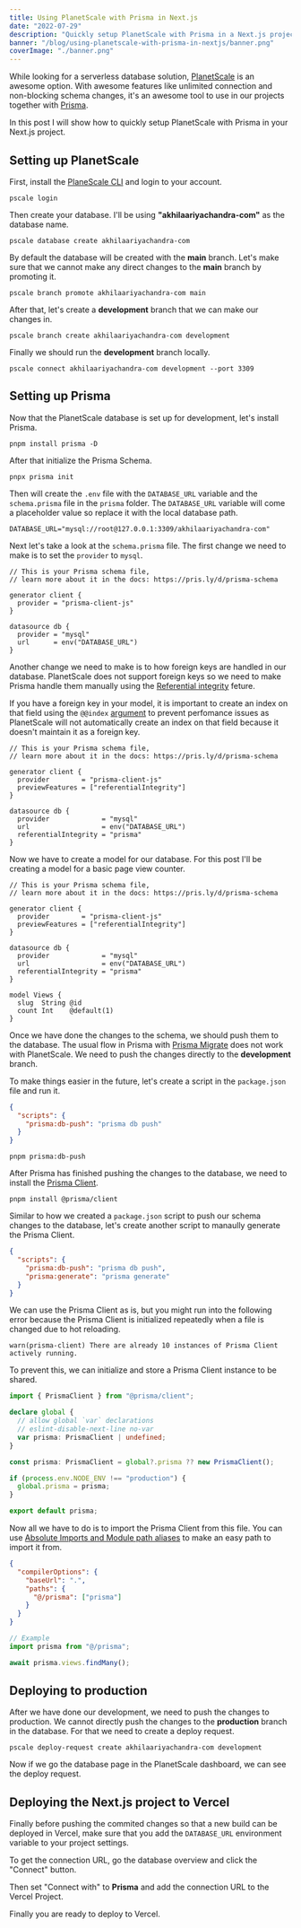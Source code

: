 ```yaml
---
title: Using PlanetScale with Prisma in Next.js
date: "2022-07-29"
description: "Quickly setup PlanetScale with Prisma in a Next.js project"
banner: "/blog/using-planetscale-with-prisma-in-nextjs/banner.png"
coverImage: "./banner.png"
---
```


While looking for a serverless database solution, [PlanetScale](https://planetscale.com/) is an awesome option. With awesome features like unlimited connection and non-blocking schema changes, it's an awesome tool to use in our projects together with [Prisma](https://www.prisma.io/).

In this post I will show how to quickly setup PlanetScale with Prisma in your Next.js project.

## Setting up PlanetScale

First, install the [PlaneScale CLI](https://planetscale.com/features/cli) and login to your account.

```shell
pscale login
```

Then create your database. I'll be using **"akhilaariyachandra-com"** as the database name.

```shell
pscale database create akhilaariyachandra-com
```

By default the database will be created with the **main** branch. Let's make sure that we cannot make any direct changes to the **main** branch by promoting it.

```shell
pscale branch promote akhilaariyachandra-com main
```

After that, let's create a **development** branch that we can make our changes in.

```shell
pscale branch create akhilaariyachandra-com development
```

Finally we should run the **development** branch locally.

```shell
pscale connect akhilaariyachandra-com development --port 3309
```

## Setting up Prisma

Now that the PlanetScale database is set up for development, let's install Prisma.

```shell
pnpm install prisma -D
```

After that initialize the Prisma Schema.

```shell
pnpx prisma init
```

Then will create the `.env` file with the `DATABASE_URL` variable and the `schema.prisma` file in the `prisma` folder. The `DATABASE_URL` variable will come a placeholder value so replace it with the local database path.

```:.env
DATABASE_URL="mysql://root@127.0.0.1:3309/akhilaariyachandra-com"
```

<SpecialBlock
  type="info"
  markdown="Make sure you replace `akhilaariyachandra-com` with the name of your database."
/>

Next let's take a look at the `schema.prisma` file. The first change we need to make is to set the `provider` to `mysql`.

```:prisma/schema.prisma {9}
// This is your Prisma schema file,
// learn more about it in the docs: https://pris.ly/d/prisma-schema

generator client {
  provider = "prisma-client-js"
}

datasource db {
  provider = "mysql"
  url      = env("DATABASE_URL")
}
```

Another change we need to make is to how foreign keys are handled in our database. PlanetScale does not support foreign keys so we need to make Prisma handle them manually using the [Referential integrity](https://www.prisma.io/docs/concepts/components/prisma-schema/relations/referential-integrity) feture.

If you have a foreign key in your model, it is important to create an index on that field using the `@@index` [argument](https://www.prisma.io/docs/reference/api-reference/prisma-schema-reference#index) to prevent perfomance issues as PlanetScale will not automatically create an index on that field because it doesn't maintain it as a foreign key.

```:prisma/schema.prisma {6,12}
// This is your Prisma schema file,
// learn more about it in the docs: https://pris.ly/d/prisma-schema

generator client {
  provider        = "prisma-client-js"
  previewFeatures = ["referentialIntegrity"]
}

datasource db {
  provider             = "mysql"
  url                  = env("DATABASE_URL")
  referentialIntegrity = "prisma"
}
```

Now we have to create a model for our database. For this post I'll be creating a model for a basic page view counter.

```:prisma/schema.prisma {15-21}
// This is your Prisma schema file,
// learn more about it in the docs: https://pris.ly/d/prisma-schema

generator client {
  provider        = "prisma-client-js"
  previewFeatures = ["referentialIntegrity"]
}

datasource db {
  provider             = "mysql"
  url                  = env("DATABASE_URL")
  referentialIntegrity = "prisma"
}

model Views {
  slug  String @id
  count Int    @default(1)
}
```

Once we have done the changes to the schema, we should push them to the database. The usual flow in Prisma with [Prisma Migrate](https://www.prisma.io/docs/concepts/components/prisma-migrate) does not work with PlanetScale. We need to push the changes directly to the **development** branch.

To make things easier in the future, let's create a script in the `package.json` file and run it.

```json:package.json {3}
{
  "scripts": {
    "prisma:db-push": "prisma db push"
  }
}
```

```shell
pnpm prisma:db-push
```

After Prisma has finished pushing the changes to the database, we need to install the [Prisma Client](https://www.prisma.io/docs/concepts/components/prisma-client).

```shell
pnpm install @prisma/client
```

Similar to how we created a `package.json` script to push our schema changes to the database, let's create another script to manaully generate the Prisma Client.

```json:package.json {4}
{
  "scripts": {
    "prisma:db-push": "prisma db push",
    "prisma:generate": "prisma generate"
  }
}
```

We can use the Prisma Client as is, but you might run into the following error because the Prisma Client is initialized repeatedly when a file is changed due to hot reloading.

```
warn(prisma-client) There are already 10 instances of Prisma Client actively running.
```

To prevent this, we can initialize and store a Prisma Client instance to be shared.

```typescript:prisma/index.ts
import { PrismaClient } from "@prisma/client";

declare global {
  // allow global `var` declarations
  // eslint-disable-next-line no-var
  var prisma: PrismaClient | undefined;
}

const prisma: PrismaClient = global?.prisma ?? new PrismaClient();

if (process.env.NODE_ENV !== "production") {
  global.prisma = prisma;
}

export default prisma;
```

Now all we have to do is to import the Prisma Client from this file. You can use [Absolute Imports and Module path aliases](https://nextjs.org/docs/advanced-features/module-path-aliases) to make an easy path to import it from.

```json:tsconfig.json {3,5}
{
  "compilerOptions": {
    "baseUrl": ".",
    "paths": {
      "@/prisma": ["prisma"]
    }
  }
}
```

```typescript
// Example
import prisma from "@/prisma";

await prisma.views.findMany();
```

## Deploying to production

After we have done our development, we need to push the changes to production. We cannot directly push the changes to the **production** branch in the database. For that we need to create a deploy request.

```shell
pscale deploy-request create akhilaariyachandra-com development
```

Now if we go the database page in the PlanetScale dashboard, we can see the deploy request.

<PostImage
  src="/blog/using-planetscale-with-prisma-in-nextjs/deploy-request-1.png"
  width={1320}
  height={734}
  title="Database overview"
/>

<PostImage
  src="/blog/using-planetscale-with-prisma-in-nextjs/deploy-request-2.png"
  width={1325}
  height={934}
  title="Deploy request"
/>

<PostImage
  src="/blog/using-planetscale-with-prisma-in-nextjs/deploy-request-3.png"
  width={1335}
  height={796}
  title="Deploy request success"
/>

## Deploying the Next.js project to Vercel

Finally before pushing the commited changes so that a new build can be deployed in Vercel, make sure that you add the `DATABASE_URL` environment variable to your project settings.

To get the connection URL, go the database overview and click the "Connect" button.

<PostImage
  src="/blog/using-planetscale-with-prisma-in-nextjs/deploy-vercel-1.png"
  width={1329}
  height={657}
  title="Connect button"
/>

Then set "Connect with" to **Prisma** and add the connection URL to the Vercel Project.

<PostImage
  src="/blog/using-planetscale-with-prisma-in-nextjs/deploy-vercel-2.png"
  width={1310}
  height={725}
  title="Database URL"
/>

Finally you are ready to deploy to Vercel.
